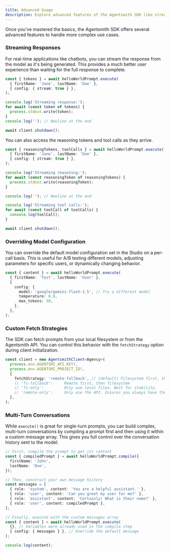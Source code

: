 ```yaml
---
title: Advanced Usage
description: Explore advanced features of the Agentsmith SDK like streaming, overrides, and multi-turn conversations.
---
```


Once you've mastered the basics, the Agentsmith SDK offers several advanced features to handle more complex use cases.

### Streaming Responses

For real-time applications like chatbots, you can stream the response from the model as it's being generated. This provides a much better user experience than waiting for the full response to complete.

```ts
const { tokens } = await helloWorldPrompt.execute(
  { firstName: 'Jane', lastName: 'Doe' },
  { config: { stream: true } },
);

console.log('Streaming response:');
for await (const token of tokens) {
  process.stdout.write(token);
}
console.log(''); // Newline at the end

await client.shutdown();
```

You can also access the reasoning tokens and tool calls as they arrive.

```ts
const { reasoningTokens, toolCalls } = await helloWorldPrompt.execute(
  { firstName: 'Jane', lastName: 'Doe' },
  { config: { stream: true } },
);

console.log('Streaming reasoning:');
for await (const reasoningToken of reasoningTokens) {
  process.stdout.write(reasoningToken);
}

console.log(''); // Newline at the end

console.log('Streaming tool calls:');
for await (const toolCall of toolCalls) {
  console.log(toolCall);
}

await client.shutdown();
```

### Overriding Model Configuration

You can override the default model configuration set in the Studio on a per-call basis. This is useful for A/B testing different models, adjusting parameters for specific users, or dynamically changing behavior.

```ts
const { content } = await helloWorldPrompt.execute(
  { firstName: 'Test', lastName: 'User' },
  {
    config: {
      model: 'google/gemini-flash-1.5', // Try a different model
      temperature: 0.8,
      max_tokens: 50,
    },
  },
);
```

### Custom Fetch Strategies

The SDK can fetch prompts from your local filesystem or from the Agentsmith API. You can control this behavior with the `fetchStrategy` option during client initialization.

```ts
const client = new AgentsmithClient<Agency>(
  process.env.AGENTSMI_API_KEY!,
  process.env.AGENTSMI_PROJECT_ID!,
  {
    fetchStrategy: 'remote-fallback', // (default) Filesystem first, then remote
    // 'fs-fallback':     Remote first, then filesystem
    // 'fs-only':         Only use local files. Best for stability.
    // 'remote-only':     Only use the API. Ensures you always have the latest version.
  },
);
```

### Multi-Turn Conversations

While `execute()` is great for single-turn prompts, you can build complex, multi-turn conversations by compiling a prompt first and then using it within a custom message array. This gives you full control over the conversation history sent to the model.

```ts
// First, compile the prompt to get its content
const { compiledPrompt } = await helloWorldPrompt.compile({
  firstName: 'John',
  lastName: 'Doe',
});

// Then, construct your own message history
const messages = [
  { role: 'system', content: 'You are a helpful assistant.' },
  { role: 'user', content: 'Can you greet my user for me?' },
  { role: 'assistant', content: 'Certainly! What is their name?' },
  { role: 'user', content: compiledPrompt },
];

// Finally, execute with the custom messages array
const { content } = await helloWorldPrompt.execute(
  {}, // Variables were already used in the compile step
  { config: { messages } }, // Override the default message
);

console.log(content);
```
